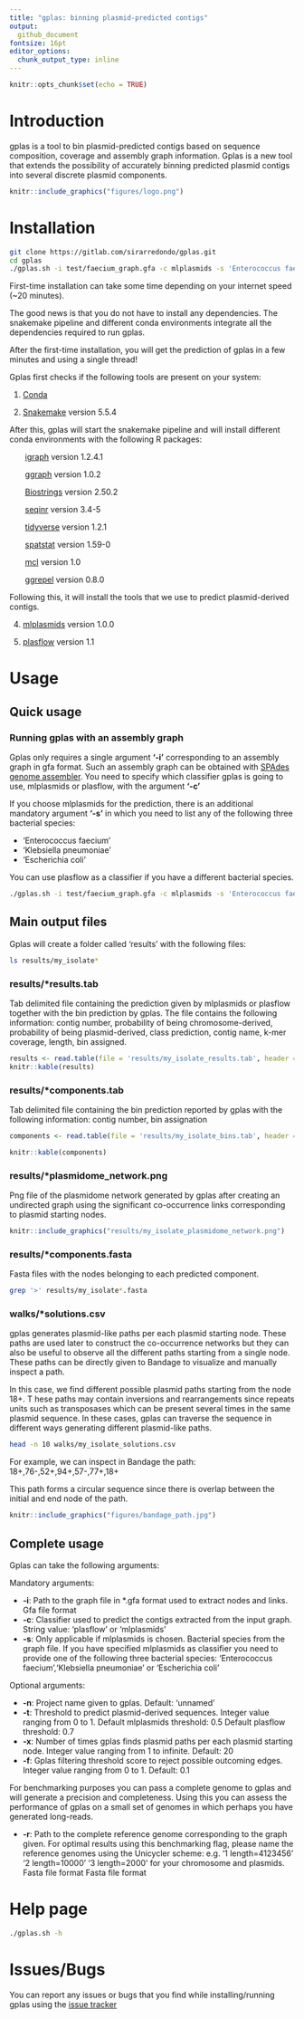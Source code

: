```yaml
---
title: "gplas: binning plasmid-predicted contigs"
output: 
  github_document
fontsize: 16pt
editor_options: 
  chunk_output_type: inline
---
```


```r
knitr::opts_chunk$set(echo = TRUE)
```

# Introduction 

gplas is a tool to bin plasmid-predicted contigs based on sequence composition, coverage and assembly graph information. Gplas is a new tool that extends the possibility of accurately binning predicted plasmid contigs into several discrete plasmid components. 

```r
knitr::include_graphics("figures/logo.png")
```

# Installation 

```bash
git clone https://gitlab.com/sirarredondo/gplas.git
cd gplas
./gplas.sh -i test/faecium_graph.gfa -c mlplasmids -s 'Enterococcus faecium' -n 'installation'
```

First-time installation can take some time depending on your internet speed (~20 minutes). 

The good news is that you do not have to install any dependencies. The snakemake pipeline and different conda environments integrate all the dependencies required to run gplas.  

After the first-time installation, you will get the prediction of gplas in a few minutes and using a single thread! 

Gplas first checks if the following tools are present on your system:

1. [Conda](https://bioconda.github.io/) 

2. [Snakemake](https://snakemake.readthedocs.io/en/stable/) version 5.5.4


After this, gplas will start the snakemake pipeline and will install different conda environments with the following R packages:

  &nbsp;&nbsp;&nbsp;&nbsp;&nbsp;&nbsp; [igraph](https://cran.r-project.org/web/packages/igraph/index.html) version 1.2.4.1
  
  &nbsp;&nbsp;&nbsp;&nbsp;&nbsp;&nbsp; [ggraph](https://cran.r-project.org/web/packages/ggraph/index.html) version 1.0.2
  
  &nbsp;&nbsp;&nbsp;&nbsp;&nbsp;&nbsp; [Biostrings](https://www.bioconductor.org/packages/release/bioc/html/Biostrings.html) version 2.50.2
  
  &nbsp;&nbsp;&nbsp;&nbsp;&nbsp;&nbsp; [seqinr](https://cran.r-project.org/web/packages/seqinr/index.html) version 3.4-5
  
  &nbsp;&nbsp;&nbsp;&nbsp;&nbsp;&nbsp; [tidyverse](https://www.tidyverse.org/) version 1.2.1 
  
  &nbsp;&nbsp;&nbsp;&nbsp;&nbsp;&nbsp; [spatstat](https://cran.r-project.org/web/packages/spatstat/index.html) version 1.59-0
  
  &nbsp;&nbsp;&nbsp;&nbsp;&nbsp;&nbsp; [mcl](https://cran.r-project.org/web/packages/MCL/index.html) version 1.0
  
  &nbsp;&nbsp;&nbsp;&nbsp;&nbsp;&nbsp; [ggrepel](https://cran.r-project.org/web/packages/ggrepel/index.html) version 0.8.0 

Following this, it will install the tools that we use to predict plasmid-derived contigs. 

4. [mlplasmids](https://gitlab.com/sirarredondo/mlplasmids) version 1.0.0 

5. [plasflow](https://anaconda.org/bioconda/plasflow) version 1.1


# Usage 

## Quick usage 

### Running gplas with an assembly graph 

Gplas only requires a single argument **'-i'** corresponding to an assembly graph in gfa format. Such an assembly graph can be obtained with [SPAdes genome assembler](https://github.com/ablab/spades).
You need to specify which classifier gplas is going to use, mlplasmids or plasflow, with the argument **'-c'**

If you choose mlplasmids for the prediction, there is an additional mandatory argument **'-s'** in which you need to list any of the following three bacterial species:

- 'Enterococcus faecium'
- 'Klebsiella pneumoniae'
- 'Escherichia coli'

You can use plasflow as a classifier if you have a different bacterial species. 

```bash
./gplas.sh -i test/faecium_graph.gfa -c mlplasmids -s 'Enterococcus faecium' -n 'my_isolate'
```


## Main output files 

Gplas will create a folder called 'results' with the following files: 

```bash
ls results/my_isolate*
```

### results/*results.tab 

Tab delimited file containing the prediction given by mlplasmids or plasflow together with the bin prediction by gplas. 
The file contains the following information: contig number, probability of being chromosome-derived, probability of being plasmid-derived, class prediction, 
contig name, k-mer coverage, length, bin assigned. 

```r
results <- read.table(file = 'results/my_isolate_results.tab', header = TRUE)
knitr::kable(results)
```

### results/*components.tab

Tab delimited file containing the bin prediction reported by gplas with the following information: contig number, bin assignation  

```r
components <- read.table(file = 'results/my_isolate_bins.tab', header = TRUE)

knitr::kable(components)
```

### results/*plasmidome_network.png

Png file of the plasmidome network generated by gplas after creating an undirected graph using the significant co-occurrence links corresponding to plasmid starting nodes. 

```r
knitr::include_graphics("results/my_isolate_plasmidome_network.png")
```

### results/*components.fasta

Fasta files with the nodes belonging to each predicted component. 

```bash
grep '>' results/my_isolate*.fasta
```

### walks/*solutions.csv

gplas generates plasmid-like paths per each plasmid starting node. These paths are used later to construct the co-occurrence networks but they can also be useful to observe all the different paths starting from a single node. 
These paths can be directly given to Bandage to visualize and manually inspect a path. 

In this case, we find different possible plasmid paths starting from the node 18+. T
hese paths may contain inversions and rearrangements since repeats units such as transposases which can be present several times in the same plasmid sequence. 
In these cases, gplas can traverse the sequence in different ways generating different plasmid-like paths. 

```bash
head -n 10 walks/my_isolate_solutions.csv
```

For example, we can inspect in Bandage the path: 18+,76-,52+,94+,57-,77+,18+ 

This path forms a circular sequence since there is overlap between the initial and end node of the path. 

```r
knitr::include_graphics("figures/bandage_path.jpg")
```



## Complete usage 

Gplas can take the following arguments:

Mandatory arguments: 

- **-i**: Path to the graph file in *.gfa format used to extract nodes and links. Gfa file format
- **-c**: Classifier used to predict the contigs extracted from the input graph. String value: 'plasflow' or 'mlplasmids'
- **-s**: Only applicable if mlplasmids is chosen. Bacterial species from the graph file. If you have specified mlplasmids as classifier you need to provide one of the following three bacterial species: 'Enterococcus faecium','Klebsiella pneumoniae' or 'Escherichia coli'

Optional arguments:

- **-n**: Project name given to gplas. Default: 'unnamed'
- **-t**: Threshold to predict plasmid-derived sequences. Integer value ranging from 0 to 1. Default mlplasmids threshold: 0.5 Default plasflow threshold: 0.7
- **-x**: Number of times gplas finds plasmid paths per each plasmid starting node. Integer value ranging from 1 to infinite. Default: 20
- **-f**: Gplas filtering threshold score to reject possible outcoming edges. Integer value ranging from 0 to 1. Default: 0.1

For benchmarking purposes you can pass a complete genome to gplas and will generate a precision and completeness. Using this you can assess the performance of gplas on a small set of genomes in which perhaps you have generated long-reads. 

- **-r**: Path to the complete reference genome corresponding to the graph given. For optimal results using this benchmarking flag, please name the reference genomes using the Unicycler scheme: e.g. '1 length=4123456' '2 length=10000' '3 length=2000' for your chromosome and plasmids. Fasta file format
Fasta file format

# Help page 

```bash
./gplas.sh -h
```


# Issues/Bugs 

You can report any issues or bugs that you find while installing/running gplas using the [issue tracker](https://gitlab.com/sirarredondo/gplas/issues)

